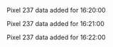 Pixel 237 data added for 16:20:00

Pixel 237 data added for 16:21:00

Pixel 237 data added for 16:22:00

